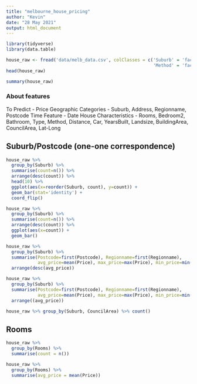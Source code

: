 ---
title: "melbourne_house_pricing"
author: "Kevin"
date: "28 May 2021"
output: html_document
---

```{r, warnings=FALSE}
library(tidyverse)
library(data.table)
```

```{r}
house_raw <- fread('data/melb_data.csv', colClasses = c('Suburb' = 'factor', 'Type' = 'factor', 'CouncilArea' = 'factor',
                                                        'Method' = 'factor', 'Regionname' = 'factor', 'Postcode'='factor'))
head(house_raw)
```

```{r}
summary(house_raw)
```

### About features
To Predict - Price
Geographic Categories - Suburb, Address, Regionname, Postcode
Time Feature - Date
House Characteristics - Rooms, Bedroom2, Bathroom, 
Type, Method, Distance, Car, YearsBuilt, 
Landsize, BuildingArea, CouncilArea, Lat-Long


## Suburb/Postcode (one-one correspondence)

```{r}
house_raw %>% 
  group_by(Suburb) %>%
  summarise(count=n()) %>%
  arrange(desc(count)) %>%
  head(10) %>%
  ggplot(aes(x=reorder(Suburb, count), y=count)) +
  geom_bar(stat='identity') +
  coord_flip()
```

```{r}
house_raw %>% 
  group_by(Suburb) %>%
  summarise(count=n()) %>%
  arrange(desc(count)) %>%
  ggplot(aes(x=count)) +
  geom_bar()
```

```{r}
house_raw %>% 
  group_by(Suburb) %>%
  summarise(Postcode=first(Postcode), Regionname=first(Regionname), 
            avg_price=mean(Price), max_price=max(Price), min_price=min(Price), count=n()) %>%
  arrange(desc(avg_price))
```

```{r}
house_raw %>% 
  group_by(Suburb) %>%
  summarise(Postcode=first(Postcode), Regionname=first(Regionname), 
            avg_price=mean(Price), max_price=max(Price), min_price=min(Price), count=n()) %>%
  arrange((avg_price))
```

```{r}
house_raw %>% group_by(Suburb, CouncilArea) %>% count()
```

## Rooms

```{r}
house_raw %>%
  group_by(Rooms) %>%
  summarise(count = n())
```

```{r}
house_raw %>% 
  group_by(Rooms) %>%
  summarise(avg_price = mean(Price))
```